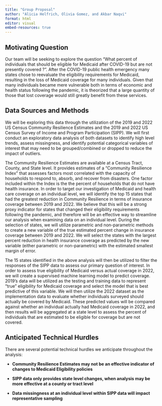 ```yaml
---
title: "Group Proposal"
author: "Alicia Helfrich, Olivia Gomez, and Akbar Naqvi"
format: html
editor: visual
embed-resources: true
---
```


## Motivating Question

Our team will be seeking to explore the question "What percent of individuals that should be eligible for Medicaid after COVID-19 but are not presently covered ?". After the COVID-19 public health emergency many states chose to reevaluate the eligibility requirements for Medicaid, resulting in the loss of Medicaid coverage for many individuals. Given that many individuals became mere vulnerable both in terms of economic and health status following the pandemic, it is theorized that a large quantity of those that lost coverage would still greatly benefit from these services.

## Data Sources and Methods

We will be exploring this data through the utilization of the 2019 and 2022 US Census Community Resilience Estimates and the 2019 and 2022 US Census Survey of Income and Program Participation (SIPP). We will first conduct an exploratory data analysis of both datasets to identify high level trends, assess missingness, and identify potential categorical variables of interest that may need to be grouped/combined or dropped to reduce the impact of outliers.

The Community Resilience Estimates are available at a Census Tract, County, and State level. It provides estimates of a "Community Resilience Index" that assesses factors most correlated with the capacity of households to respond to, absorb, and recover from disasters. One factor included within the Index is the the percent of households that do not have health insurance. In order to target our investigation of Medicaid and health care coverage on an individual level, we will identify the top 15 states that had the greatest reduction in Community Resilience in terms of insurance coverage between 2019 and 2022. We believe that this will be a strong proxy indicator for states that changed their eligibility requirements following the pandemic, and therefore will be an effective way to streamline our analysis when examining data on an individual level. During the selection of states, we will utilize parametric and non-parametric methods to create a new variable of the true estimated percent change in insurance coverage between 2019 and 2022. We will select the states with the largest percent reduction in health insurance coverage as predicted by the new variable (either parametric or non-parametric) with the estimated smallest margin of error.

The 15 states identified in the above analysis will then be utilized to filter the responses of the SIPP data to assess our primary question of interest. In order to assess true eligibility of Medicaid versus actual coverage in 2022, we will create a supervised machine learning model to predict coverage. 2019's data will be utilized as the testing and training data to represent "true" eligibility for Medicaid coverage and select the model that is best predictive of this variable. We will then utilize the 2022 dataset as the implementation data to evaluate whether individuals surveyed should actually be covered by Medicaid. These predicted values will be compared against whether an individual actually had Medicaid coverage in 2022, and then results will be aggregated at a state level to assess the percent of individuals that are estimated to be eligible for coverage but are not covered.

## Anticipated Technical Hurdles

There are several potential technical hurdles we anticipate throughout the analysis:

-   **Community Resilience Estimates may not be an effective indicator of changes to Medicaid Eligibility policies**

-   **SIPP data only provides state level changes, when analysis may be more effective at a county or tract level**

-   **Data missingness at an individual level within SIPP data will impact representative sampling**
